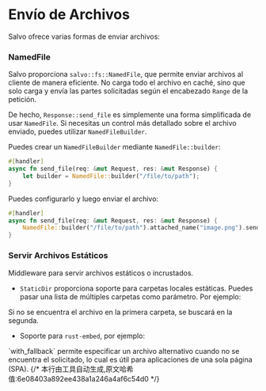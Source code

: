 # Envío de Archivos

Salvo ofrece varias formas de enviar archivos:


### NamedFile

Salvo proporciona `salvo::fs::NamedFile`, que permite enviar archivos al cliente de manera eficiente. No carga todo el archivo en caché, sino que solo carga y envía las partes solicitadas según el encabezado `Range` de la petición.

De hecho, `Response::send_file` es simplemente una forma simplificada de usar `NamedFile`. Si necesitas un control más detallado sobre el archivo enviado, puedes utilizar `NamedFileBuilder`.

Puedes crear un `NamedFileBuilder` mediante `NamedFile::builder`:

```rust
#[handler]
async fn send_file(req: &mut Request, res: &mut Response) {
    let builder = NamedFile::builder("/file/to/path");
}
```

Puedes configurarlo y luego enviar el archivo:

```rust
#[handler]
async fn send_file(req: &mut Request, res: &mut Response) {
    NamedFile::builder("/file/to/path").attached_name("image.png").send(req.headers(), res).await;
}
```

### Servir Archivos Estáticos

Middleware para servir archivos estáticos o incrustados.

- `StaticDir` proporciona soporte para carpetas locales estáticas. Puedes pasar una lista de múltiples carpetas como parámetro. Por ejemplo:
<Tabs>
  <Tab label="main.rs">
        <StaticDirListCode />
  </Tab>
  <Tab label="Cargo.toml">
        <StaticDirListCargoCode />
  </Tab>
</Tabs>
  Si no se encuentra el archivo en la primera carpeta, se buscará en la segunda.

- Soporte para `rust-embed`, por ejemplo:
<Tabs>
  <Tab label="main.rs">
        <StaticEmbedFilesCode />
  </Tab>
  <Tab label="Cargo.toml">
        <StaticEmbedFilesCargoCode />
  </Tab>
</Tabs>
  `with_fallback` permite especificar un archivo alternativo cuando no se encuentra el solicitado, lo cual es útil para aplicaciones de una sola página (SPA).
{/* 本行由工具自动生成,原文哈希值:6e08403a892ee438a1a246a4af6c54d0 */}